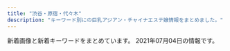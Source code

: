 ```yaml
---
title: "渋谷・原宿・代々木"
description: "キーワード別にの巨乳アジアン・チャイナエステ嬢情報をまとめました。"
---
```


新着画像と新着キーワードをまとめています。
2021年07月04日の情報です。

<DmmAffiliateIns />
<KeywordTable
  shops={
    [
    {
        "name": "\u30a2\u30a4\u30b7\u30f3",
        "keywords": {},
        "url": "http://www.aixin.co.jp/",
        "station": "JR\u6e0b\u8c37\u99c5",
        "img_links": [
            "http://www.aixin.co.jp/images/staff/mika2/1.png",
            "http://www.aixin.co.jp/images/price/hirou.jpg",
            "http://www.aixin.co.jp/images/staff/akane/akane.png",
            "http://www.aixin.co.jp/images/price/long.jpg",
            "http://www.aixin.co.jp/images/staff/miya2/miya2.jpg",
            "http://www.aixin.co.jp/images/staff/mimi2/mimi2.png",
            "http://www.aixin.co.jp/images/staff/himari/1.jpg",
            "http://www.aixin.co.jp/images/staff/jyujyu/jyujyu.jpg",
            "http://www.aixin.co.jp/images/map/google.png",
            "http://www.aixin.co.jp/images/costume/1.png",
            "http://www.aixin.co.jp/images/costume/7.png",
            "http://www.aixin.co.jp/images/staff/jyujyu/1.jpg",
            "http://www.aixin.co.jp/images/staff/ayaka/ayaka.jpg",
            "http://www.aixin.co.jp/images/staff/anna/1.png",
            "http://www.aixin.co.jp/images/staff/miki/2.jpg",
            "http://www.aixin.co.jp/images/staff/yuzu/yuzu.jpg",
            "http://www.aixin.co.jp/images/wanted/wanted.png",
            "http://www.aixin.co.jp/images/staff/yui2/yui2.png",
            "http://www.aixin.co.jp/images/costume/2.png",
            "http://www.aixin.co.jp/images/staff/haruka2/haruka2.png",
            "http://www.aixin.co.jp/images/staff/rara/rara.png",
            "http://www.aixin.co.jp/images/staff/yuzu/2.jpg",
            "http://www.aixin.co.jp/images/staff/anna/2.png",
            "http://www.aixin.co.jp/images/staff/miki/miki.jpg",
            "http://www.aixin.co.jp/images/staff/aki/aki.png",
            "http://www.aixin.co.jp/images/staff/anna/anna.jpg",
            "http://www.aixin.co.jp/images/staff/ruri2/ruri2.png",
            "http://www.aixin.co.jp/images/price/aroma.jpg",
            "http://www.aixin.co.jp/images/staff/ruru2/2.jpg",
            "http://www.aixin.co.jp/images/staff/mirai/mirai.png",
            "http://www.aixin.co.jp/images/staff/miharu/miharu.png",
            "http://www.aixin.co.jp/images/staff/sara/sara.jpg",
            "http://www.aixin.co.jp/images/costume/4.png",
            "http://www.aixin.co.jp/images/staff/himari/himari.jpg",
            "http://www.aixin.co.jp/images/staff/chiemi/chiemi.jpg",
            "http://www.aixin.co.jp/images/staff/chiemi/1.jpg",
            "http://www.aixin.co.jp/images/costume/3.png",
            "http://www.aixin.co.jp/images/staff/mika2/2.png",
            "http://www.aixin.co.jp/images/staff/ruru2/ruru2.jpg",
            "http://www.aixin.co.jp/images/costume/6.png",
            "http://www.aixin.co.jp/images/top_pic/top2.jpg",
            "http://www.aixin.co.jp/images/staff/sara/1.jpg",
            "http://www.aixin.co.jp/images/staff/eri/eri.png",
            "http://www.aixin.co.jp/images/staff/koko/koko.png",
            "http://www.aixin.co.jp/images/staff/mika2/mika2.png",
            "http://www.aixin.co.jp/images/price/tokusen.jpg",
            "http://www.aixin.co.jp/images/top/top.jpg",
            "http://www.aixin.co.jp/images/staff/ran/ran.png"
        ]
    },
    {
        "img_links": [
            "http://www.kaede-es.club/images/index-tiba_09.jpg",
            "http://www.kaede-es.club/css/2.jpeg",
            "http://www.kaede-es.club/images/staff/2/momo.jpg",
            "http://www.kaede-es.club/images/staff/2/hana.jpg",
            "http://www.kaede-es.club/images/staff/2/riri.jpg",
            "http://www.kaede-es.club/images/nav/nav-staff.jpg",
            "http://www.kaede-es.club/images/index-tiba_04.jpg",
            "http://www.kaede-es.club/images/staff/2/7.jpg",
            "http://www.kaede-es.club/psd/off32.jpg",
            "http://www.kaede-es.club/images/staff/neinei2.jpg",
            "http://www.kaede-es.club/images/staff/mimi.jpg",
            "http://www.kaede-es.club/images/index-tiba_10.jpg",
            "http://www.kaede-es.club/images/staff/6.jpg",
            "http://www.kaede-es.club/psd/off2-1.jpg",
            "http://www.kaede-es.club/images/nav/nav-job.jpg",
            "http://www.kaede-es.club/images/staff/4/sati.jpg",
            "http://www.kaede-es.club/images/index-tiba_13.jpg",
            "http://www.kaede-es.club/images/staff/4/yuyu2.jpg",
            "http://www.kaede-es.club/images/staff/900938665947495901-225x300.jpg",
            "http://www.kaede-es.club/images/shop/DSC_0998-199x300.jpg",
            "http://www.kaede-es.club/images/index-tiba_02.jpg",
            "http://www.kaede-es.club/images/shop/DSC_0086-300x199.jpg",
            "http://www.kaede-es.club/images/shop/DSC_0087-221x300.jpg",
            "http://www.kaede-es.club/images/nav/nav-sys.jpg",
            "http://www.kaede-es.club/images/t-off-ico.jpg"
        ],
        "keywords": {},
        "station": "JR\u4ee3\u3005\u6728\u99c5",
        "url": "http://www.kaede-es.club/",
        "name": "\u6953"
    },
    {
        "url": "http://www.e-god.work/",
        "station": "JR\u6e0b\u8c37\u99c5\u30cf\u30c1\u516c\u53e3",
        "name": "\u30b9\u30ef\u30f3",
        "img_links": [
            "http://www.e-god.work/img/eri1.jpg",
            "http://www.e-god.work/images/sys1.jpg",
            "http://www.e-god.work/images/sys2.jpg",
            "http://www.e-god.work/images/tel.jpg",
            "http://www.e-god.work/images/line.png",
            "http://www.e-god.work/images/ais.jpg",
            "http://www.e-god.work/images/mobile.jpg",
            "http://www.e-god.work/images/4.jpg",
            "http://www.e-god.work/img/koko1.jpg",
            "http://www.e-god.work/images/int2.jpg",
            "http://www.e-god.work/images/news.jpg",
            "http://www.e-god.work/images/int1.jpg",
            "http://www.e-god.work/images/1.jpg",
            "http://www.e-god.work/img/zb.jpg",
            "http://www.e-god.work/images/2.jpg",
            "http://www.e-god.work/images/head.jpg",
            "http://www.e-god.work/images/info.jpg",
            "http://www.e-god.work/img/koko2.jpg",
            "http://www.e-god.work/img/yuki1.jpg",
            "http://www.e-god.work/images/staff_t.jpg",
            "http://www.e-god.work/images/interior_t.jpg"
        ],
        "keywords": {}
    },
    {
        "keywords": {
            "87": 8,
            "D": 24,
            "86": 12,
            "C": 19,
            "85": 4,
            "83": 4
        },
        "url": "http://kokoronosato.tyo.cm/",
        "name": "\u68ee\u306e\u9999",
        "station": "JR\u6e0b\u8c37\u99c5\u6771\u53e3",
        "img_links": [
            "http://kokoronosato.tyo.cm/images/themes/pink/s_staff.png",
            "http://kokoronosato.tyo.cm/images/themes/pink/no1.png",
            "http://kokoronosato.tyo.cm/images/themes/pink/line.png",
            "http://kokoronosato.tyo.cm/photos/sites/15/2019/07/2019072809450776.jpg",
            "http://kokoronosato.tyo.cm/link/esthelove88-31.jpg",
            "http://kokoronosato.tyo.cm/link/massage-de_88_31.jpg",
            "http://kokoronosato.tyo.cm/photos/sites/15/2020/08/2020082205444661.jpg",
            "http://kokoronosato.tyo.cm/link/88x31b.jpg",
            "http://kokoronosato.tyo.cm/images/room4.jpg",
            "http://kokoronosato.tyo.cm/photos/sites/15/2020/08/2020082205443766.jpg",
            "http://kokoronosato.tyo.cm/images/themes/pink/s_pickup.png",
            "http://kokoronosato.tyo.cm/images/room1.jpg",
            "http://kokoronosato.tyo.cm/images/themes/pink/r3.jpg",
            "http://kokoronosato.tyo.cm/images/themes/pink/mobile.jpg",
            "http://kokoronosato.tyo.cm/link/e0016.jpg",
            "http://kokoronosato.tyo.cm/photos/sites/15/2019/07/2019072809445954.jpg",
            "http://kokoronosato.tyo.cm/images/room3.jpg",
            "http://kokoronosato.tyo.cm/images/themes/pink/s_link.png",
            "http://kokoronosato.tyo.cm/link/walker88.jpg",
            "http://kokoronosato.tyo.cm/photos/sites/15/2020/08/2020082203135850.jpg",
            "http://kokoronosato.tyo.cm/photos/sites/15/2020/08/2020082205444313.jpg",
            "http://kokoronosato.tyo.cm/photos/sites/15/2019/07/2019072809470568.jpg",
            "http://kokoronosato.tyo.cm/images/room2.jpg",
            "http://kokoronosato.tyo.cm/photos/sites/15/2020/08/2020082203150030.jpg",
            "http://kokoronosato.tyo.cm/images/themes/pink/s_newface.png",
            "http://menlog.net/link/menlog8831.jpg",
            "http://kokoronosato.tyo.cm/photos/sites/15/2019/07/2019072809465934.jpg",
            "http://kokoronosato.tyo.cm/images/themes/pink/s_ranking.png",
            "http://kokoronosato.tyo.cm/images/themes/pink/s_news.png",
            "http://kokoronosato.tyo.cm/images/themes/pink/no2.png",
            "http://kokoronosato.tyo.cm/link/8831.jpg"
        ]
    },
    {
        "station": "JR\u6e0b\u8c37\u99c5\u5bae\u76ca\u5742\u53e3",
        "url": "http://angel.est.cm/",
        "img_links": [
            "http://angel.est.cm/photos/sites/23/2019/05/2019051010094759.jpg",
            "http://angel.est.cm/photos/sites/23/2018/10/2018100318475591.jpg",
            "http://angel.est.cm/img/top.png",
            "http://angel.est.cm/photos/sites/23/2019/05/2019051010094797.jpg",
            "http://angel.est.cm/img/footer.png",
            "http://angel.est.cm/img/r1.jpg",
            "http://angel.est.cm/img/r2.jpg",
            "http://angel.est.cm/img/r4.jpg",
            "http://angel.est.cm/img/r3.jpg",
            "http://angel.est.cm/photos/sites/23/2016/08/staff2.jpg",
            "http://angel.est.cm/photos/sites/23/2019/11/2019110102361631.jpg",
            "http://angel.est.cm/photos/sites/23/2019/05/2019051010094748.jpg",
            "http://angel.est.cm/photos/sites/23/2019/05/2019051010094757.jpg"
        ],
        "name": "Angel",
        "keywords": {
            "88": 2,
            "D": 8,
            "C": 2,
            "86": 6,
            "87": 6,
            "E": 4
        }
    },
    {
        "url": "http://www.ogon.work/",
        "station": "JR\u6e0b\u8c37\u99c5\u30cf\u30c1\u516c\u53e3",
        "img_links": [
            "http://www.ogon.work/staff/yuki1.jpg",
            "http://www.ogon.work/staff/ayumi2.jpg",
            "http://www.ogon.work/staff/ayumi1.jpg",
            "http://www.ogon.work/staff/aya3.jpg",
            "http://www.ogon.work/staff/aya2.jpg",
            "http://www.ogon.work/img/bana02.jpg",
            "http://www.ogon.work/img/s/s_qa.png",
            "http://www.ogon.work/staff/ayumi3.jpg",
            "http://www.ogon.work/staff/ai3.jpg",
            "http://www.ogon.work/staff/hana1.jpg",
            "http://www.ogon.work/staff/ai1.jpg",
            "http://www.ogon.work/img/contentsbottom.png",
            "http://www.ogon.work/staff/yuki2.jpg",
            "http://www.ogon.work/img/icon/new.jpg",
            "http://www.ogon.work/staff/momo1.jpg",
            "http://www.ogon.work/img/bana03.jpg",
            "http://www.ogon.work/staff/aya1.jpg",
            "http://www.ogon.work/img/interior.jpg",
            "http://www.ogon.work/staff/ai2.jpg"
        ],
        "keywords": {
            "84": 56,
            "86": 14,
            "87": 14,
            "E": 7,
            "C": 60,
            "D": 16
        },
        "name": "\u9ec4\u91d1\u6d77\u5cb8"
    },
    {
        "name": "\u6ce1\u6ce1\u30d5\u30a7\u30a2\u30ea\u30fc",
        "url": "http://awaawa-fairy.work/",
        "img_links": [
            "http://awaawa-fairy.work/img/head.png",
            "http://awaawa-fairy.work/img/mo.png",
            "http://awaawa-fairy.work/sp/img/line.jpg",
            "http://awaawa-fairy.work/sp/img/time.jpg",
            "http://awaawa-fairy.work/sp/img/t-s.jpg",
            "http://awaawa-fairy.work/img/st18.png",
            "http://awaawa-fairy.work/img/sta22.png",
            "http://awaawa-fairy.work/sp/img/sta28.png",
            "http://awaawa-fairy.work/img/st018.png",
            "http://awaawa-fairy.work/sp/img/sta17.png",
            "http://awaawa-fairy.work/sp/img/botton.jpg",
            "http://awaawa-fairy.work/sp/img/p-28.png",
            "http://awaawa-fairy.work/sp/img/tit.jpg",
            "http://awaawa-fairy.work/sp/img/t-r.jpg",
            "http://awaawa-fairy.work/img/sta29.png",
            "http://awaawa-fairy.work/sp/img/pic.jpg",
            "http://awaawa-fairy.work/img/st27.png",
            "http://awaawa-fairy.work/sp/img/sta15.png",
            "http://awaawa-fairy.work/sp/img/pc.jpg",
            "http://awaawa-fairy.work/img/st17.png",
            "http://awaawa-fairy.work/sp/img/sta18.png",
            "http://awaawa-fairy.work/sp/img/sta29.png",
            "http://awaawa-fairy.work/img/sta17.png",
            "http://awaawa-fairy.work/img/sta26.png",
            "http://awaawa-fairy.work/sp/img/add.jpg",
            "http://awaawa-fairy.work/img/st28.png",
            "http://awaawa-fairy.work/img/bottom.png",
            "http://awaawa-fairy.work/sp/img/p-18.png",
            "http://awaawa-fairy.work/sp/img/t-t.jpg",
            "http://awaawa-fairy.work/sp/img/t-a.jpg",
            "http://awaawa-fairy.work/img/sta27.png",
            "http://awaawa-fairy.work/sp/img/tel.jpg",
            "http://awaawa-fairy.work/img/sta15.png",
            "http://awaawa-fairy.work/sp/img/mv.jpg",
            "http://awaawa-fairy.work/img/st15.png",
            "http://awaawa-fairy.work/sp/img/info.jpg",
            "http://awaawa-fairy.work/img/st017.png",
            "http://awaawa-fairy.work/img/sta28.png",
            "http://awaawa-fairy.work/sp/img/p-22.png",
            "http://awaawa-fairy.work/img/st29.png",
            "http://awaawa-fairy.work/sp/img/sys.jpg",
            "http://awaawa-fairy.work/sp/img/sta26.png",
            "http://awaawa-fairy.work/sp/img/sta22.png",
            "http://awaawa-fairy.work/sp/img/sta27.png",
            "http://awaawa-fairy.work/img/nos.png",
            "http://awaawa-fairy.work/img/st22.png",
            "http://awaawa-fairy.work/img/st4.png",
            "http://awaawa-fairy.work/sp/img/t-o.jpg",
            "http://awaawa-fairy.work/img/st26.png",
            "http://awaawa-fairy.work/img/sta18.png"
        ],
        "keywords": {
            "E": 2,
            "85": 4,
            "F": 1,
            "86": 3,
            "C": 17,
            "87": 5,
            "D": 4,
            "88": 5
        },
        "station": "JR\u6e0b\u8c37\u99c5\u897f\u53e3"
    }
]
}
/>
<DmmAffiliateScript />
